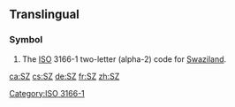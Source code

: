 {{also|sz|Sz|.sz|-sz|sz.}}
==Translingual==

===Symbol===
{{head|mul|symbol}}

# The [[ISO]] 3166-1 two-letter (alpha-2) code for [[Swaziland]].

[[Category:ISO 3166-1]]

[[ca:SZ]]
[[cs:SZ]]
[[de:SZ]]
[[fr:SZ]]
[[zh:SZ]]
